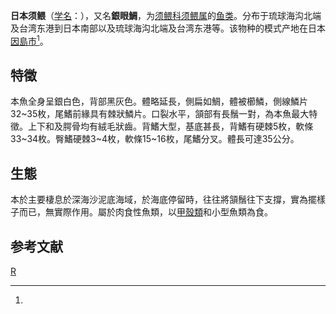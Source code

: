 {{Speciesbox 
| taxon = Polymixia japonica
| authority = Günther, 1877<ref name='id6933'>{{cite web| url =http://www.bioinfo.cn/db05/BjdwSpecies.php?action=view&id=6933| title =日本须鳂| work =中国动物物种编目数据库| publisher =中国科学院微生物研究所| author =中国科学院动物研究所| accessdate =2009-04-11| deadurl =yes| archiveurl =https://web.archive.org/web/20160305004151/http://www.bioinfo.cn/db05/BjdwSpecies.php?action=view&id=6933| archivedate =2016-03-05}}</ref>
}}

'''日本须鳂'''（[[学名|学名]]：{{lang|la|''Polymixia japonica''}}），又名'''銀眼鯛'''，为[[须鳂科|须鳂科]][[须鳂属|须鳂属]]的[[鱼类|鱼类]]。分布于琉球海沟北端及台湾东港到日本南部以及琉球海沟北端及台湾东港等。该物种的模式产地在日本[[因島市|因島市]]<ref name='id6933'/>。

==特徵==
本魚全身呈銀白色，背部黑灰色。體略延長，側扁如鯛，體被櫛鱗，側線鱗片32~35枚，尾鰭前緣具有棘狀鱗片。口裂水平，頷部有長鬚一對，為本魚最大特徵。上下和及腭骨均有絨毛狀齒。背鰭大型，基底甚長，背鰭有硬棘5枚，軟條33~34枚。臀鰭硬棘3~4枚，軟條15~16枚，尾鰭分叉。體長可達35公分。

==生態==
本於主要棲息於深海沙泥底海域，於海底停留時，往往將頷鬚往下支撐，實為擺樣子而已，無實際作用。屬於肉食性魚類，以[[甲殼類|甲殼類]]和小型魚類為食。

==参考文献==
{{reflist}}

{{Taxonbar|from=Q4459338}}

[[Category:须鳂属|R]]